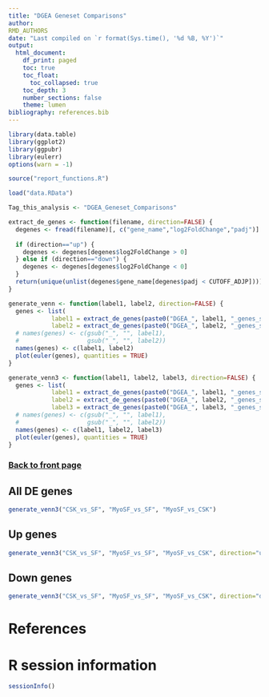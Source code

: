 ```yaml
---
title: "DGEA Geneset Comparisons"
author:
RMD_AUTHORS
date: "Last compiled on `r format(Sys.time(), '%d %B, %Y')`"
output:
  html_document:
    df_print: paged
    toc: true
    toc_float:
      toc_collapsed: true
    toc_depth: 3
    number_sections: false
    theme: lumen
bibliography: references.bib
---
```


```r
library(data.table)
library(ggplot2)
library(ggpubr)
library(eulerr)
options(warn = -1)

source("report_functions.R")

load("data.RData")

Tag_this_analysis <- "DGEA_Geneset_Comparisons"

extract_de_genes <- function(filename, direction=FALSE) {
  degenes <- fread(filename)[, c("gene_name","log2FoldChange","padj")]
  
  if (direction=="up") {
    degenes <- degenes[degenes$log2FoldChange > 0]
  } else if (direction=="down") {
    degenes <- degenes[degenes$log2FoldChange < 0]
  }
  return(unique(unlist(degenes$gene_name[degenes$padj < CUTOFF_ADJP])))
}

generate_venn <- function(label1, label2, direction=FALSE) {
  genes <- list(
            label1 = extract_de_genes(paste0("DGEA_", label1, "_genes_stats.csv"), direction=direction),
            label2 = extract_de_genes(paste0("DGEA_", label2, "_genes_stats.csv"), direction=direction))
  # names(genes) <- c(gsub("_", "", label1),
  #                   gsub("_", "", label2))
  names(genes) <- c(label1, label2)
  plot(euler(genes), quantities = TRUE)
}

generate_venn3 <- function(label1, label2, label3, direction=FALSE) {
  genes <- list(
            label1 = extract_de_genes(paste0("DGEA_", label1, "_genes_stats.csv"), direction=direction),
            label2 = extract_de_genes(paste0("DGEA_", label2, "_genes_stats.csv"), direction=direction),
            label3 = extract_de_genes(paste0("DGEA_", label3, "_genes_stats.csv"), direction=direction))
  # names(genes) <- c(gsub("_", "", label1),
  #                   gsub("_", "", label2))
  names(genes) <- c(label1, label2, label3)
  plot(euler(genes), quantities = TRUE)
}
```

### [Back to front page](Analysis_Report_RNAseq.html)

## All DE genes

```r
generate_venn3("CSK_vs_SF", "MyoSF_vs_SF", "MyoSF_vs_CSK")
```

## Up genes

```r
generate_venn3("CSK_vs_SF", "MyoSF_vs_SF", "MyoSF_vs_CSK", direction="up")
```

## Down genes

```r
generate_venn3("CSK_vs_SF", "MyoSF_vs_SF", "MyoSF_vs_CSK", direction="down")
```


# References

<div id="refs"></div>


# R session information

```r
sessionInfo()
```
